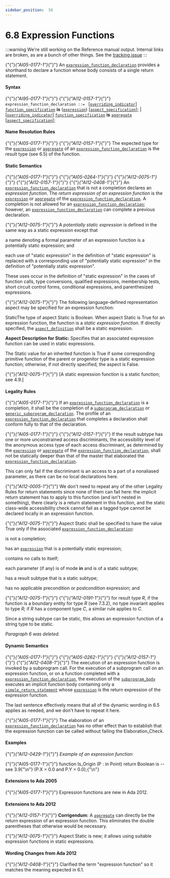 ---
sidebar_position:  56
---

# 6.8 Expression Functions

:::warning
We're still working on the Reference manual output.  Internal links are broken,
as are a bunch of other things.
See the [tracking issue](https://github.com/ada-lang-io/ada-lang-io/issues/20)
:::


<p>{"{"}<em>{"AI05-0177-1"}</em>{"}"} An <code><a href="../AA-6/AA-6.8#S0228">expression_function_declaration</a></code> provides a shorthand to declare a function whose body consists of a single return statement. </p>

#### Syntax

<p>{"{"}<em>{"AI95-0177-1"}</em>{"}"} {"{"}<em>{"AI12-0157-1"}</em>{"}"} <code>expression_function_declaration</code><a id="S0228"></a><code> ::= </code>   [<code><a href="../AA-8/AA-8.3#S0234">overriding_indicator</a></code>]   <code><a href="../AA-6/AA-6.1#S0198">function_specification</a></code> <strong>is</strong>       (<code><a href="../AA-4/AA-4.4#S0132">expression</a></code>)       [<code><a href="../AA-13/AA-13.1#S0346">aspect_specification</a></code>]; | [<code><a href="../AA-8/AA-8.3#S0234">overriding_indicator</a></code>]   <code><a href="../AA-6/AA-6.1#S0198">function_specification</a></code> <strong>is</strong>       <code><a href="../AA-4/AA-4.3#S0106">aggregate</a></code>       [<code><a href="../AA-13/AA-13.1#S0346">aspect_specification</a></code>];</p>

#### Name Resolution Rules

<p>{"{"}<em>{"AI05-0177-1"}</em>{"}"} {"{"}<em>{"AI12-0157-1"}</em>{"}"} The expected type for the <code><a href="../AA-4/AA-4.4#S0132">expression</a></code> or <code><a href="../AA-4/AA-4.3#S0106">aggregate</a></code> of an <code><a href="../AA-6/AA-6.8#S0228">expression_function_declaration</a></code> is the result type (see 6.5) of the function. </p>

#### Static Semantics

<p>{"{"}<em>{"AI05-0177-1"}</em>{"}"} {"{"}<em>{"AI05-0264-1"}</em>{"}"} {"{"}<em>{"AI12-0075-1"}</em>{"}"} {"{"}<em>{"AI12-0157-1"}</em>{"}"} {"{"}<em>{"AI12-0408-1"}</em>{"}"} An <code><a href="../AA-6/AA-6.8#S0228">expression_function_declaration</a></code> that is not a completion declares an <em>expression function</em>. The <em>return expression of an expression function</em> is the <code><a href="../AA-4/AA-4.4#S0132">expression</a></code> or <code><a href="../AA-4/AA-4.3#S0106">aggregate</a></code> of the <code><a href="../AA-6/AA-6.8#S0228">expression_function_declaration</a></code>. A completion is not allowed for an <code><a href="../AA-6/AA-6.8#S0228">expression_function_declaration</a></code>; however, an <code><a href="../AA-6/AA-6.8#S0228">expression_function_declaration</a></code> can complete a previous declaration.</p>
<p>{"{"}<em>{"AI12-0075-1"}</em>{"}"} A <em>potentially static expression</em> is defined in the same way as a static expression except that</p>
<p>a name denoting a formal parameter of an expression function is a potentially static expression; and</p>
<p>each use of "static expression" in the definition of "static expression" is replaced with a corresponding use of "potentially static expression" in the definition of "potentially static expression". </p>
<Admonition type="aarm" aarm="discussion" title="Discussion: ">
<p><strong></strong>These uses occur in the definition of "static expression" in the cases of function calls, type conversions, qualified expressions, membership tests, short circuit control forms, conditional expressions, and parenthesized expressions. </p></Admonition>

<p>{"{"}<em>{"AI12-0075-1"}</em>{"}"} The following language-defined representation aspect may be specified for an expression function:</p>
<p>StaticThe type of aspect Static is Boolean. When aspect Static is True for an expression function, the function is a <em>static expression function</em>. If directly specified, the <code><a href="../AA-13/AA-13.1#S0348">aspect_definition</a></code> shall be a static expression.</p>
<Admonition type="aarm" aarm="note" title="Note: ">
<p><strong>Aspect Description for </strong><strong>Static: </strong>Specifies that an associated expression function can be used in static expressions.</p></Admonition>

<p>The Static value for an inherited function is True if some corresponding primitive function of the parent or progenitor type is a static expression function; otherwise, if not directly specified, the aspect is False. </p>
<p>{"{"}<em>{"AI12-0075-1"}</em>{"}"} [A static expression function is a static function; see 4.9.] </p>

#### Legality Rules

<p>{"{"}<em>{"AI05-0177-1"}</em>{"}"} If an <code><a href="../AA-6/AA-6.8#S0228">expression_function_declaration</a></code> is a completion, it shall be the completion of a <code><a href="../AA-6/AA-6.1#S0195">subprogram_declaration</a></code> or <code><a href="../AA-12/AA-12.1#S0311">generic_subprogram_declaration</a></code>. The profile of an <code><a href="../AA-6/AA-6.8#S0228">expression_function_declaration</a></code> that completes a declaration shall conform fully to that of the declaration.</p>
<p>{"{"}<em>{"AI05-0177-1"}</em>{"}"} {"{"}<em>{"AI12-0157-1"}</em>{"}"} If the result subtype has one or more unconstrained access discriminants, the accessibility level of the anonymous access type of each access discriminant, as determined by the <code><a href="../AA-4/AA-4.4#S0132">expression</a></code> or <code><a href="../AA-4/AA-4.3#S0106">aggregate</a></code> of the <code><a href="../AA-6/AA-6.8#S0228">expression_function_declaration</a></code>, shall not be statically deeper than that of the master that elaborated the <code><a href="../AA-6/AA-6.8#S0228">expression_function_declaration</a></code>.</p>
<Admonition type="aarm" aarm="ramification" title="Ramification: ">
<p><strong></strong>This can only fail if the discriminant is an access to a part of a nonaliased parameter, as there can be no local declarations here. </p></Admonition>

<Admonition type="aarm" aarm="discussion" title="Discussion: ">
<p><strong></strong>{"{"}<em>{"AI12-0005-1"}</em>{"}"} We don't need to repeat any of the other Legality Rules for return statements since none of them can fail here: the implicit return statement has to apply to this function (and isn't nested in something), there clearly is a return statement in this function, and the static class-wide accessibility check cannot fail as a tagged type cannot be declared locally in an expression function. </p></Admonition>

<p>{"{"}<em>{"AI12-0075-1"}</em>{"}"} Aspect Static shall be specified to have the value True only if the associated <code><a href="../AA-6/AA-6.8#S0228">expression_function_declaration</a></code>:</p>
<p>is not a completion;</p>
<p>has an <code><a href="../AA-4/AA-4.4#S0132">expression</a></code> that is a potentially static expression;</p>
<p>contains no calls to itself;</p>
<p>each parameter (if any) is of mode <strong>in</strong> and is of a static subtype;</p>
<p>has a result subtype that is a static subtype;</p>
<p>has no applicable precondition or postcondition expression; and</p>
<p>{"{"}<em>{"AI12-0075-1"}</em>{"}"} {"{"}<em>{"AI12-0191-1"}</em>{"}"} for result type <em>R</em>, if the function is a boundary entity for type <em>R</em> (see 7.3.2), no type invariant applies to type <em>R</em>; if <em>R</em> has a component type <em>C</em>, a similar rule applies to <em>C</em>. </p>
<Admonition type="aarm" aarm="ramification" title="Ramification: ">
<p><strong></strong>Since a string subtype can be static, this allows an expression function of a string type to be static. </p></Admonition>

<p><em>Paragraph 6 was deleted.</em> </p>

#### Dynamic Semantics

<p>{"{"}<em>{"AI05-0177-1"}</em>{"}"} {"{"}<em>{"AI05-0262-1"}</em>{"}"} {"{"}<em>{"AI12-0157-1"}</em>{"}"} {"{"}<em>{"AI12-0408-1"}</em>{"}"} The execution of an expression function is invoked by a subprogram call. For the execution of a subprogram call on an expression function, or on a function completed with a <code><a href="../AA-6/AA-6.8#S0228">expression_function_declaration</a></code>, the execution of the <code><a href="../AA-6/AA-6.3#S0216">subprogram_body</a></code> executes an implicit function body containing only a <code><a href="../AA-6/AA-6.5#S0222">simple_return_statement</a></code> whose <code><a href="../AA-4/AA-4.4#S0132">expression</a></code> is the return expression of the expression function.</p>
<Admonition type="aarm" aarm="discussion" title="Discussion: ">
<p><strong></strong>The last sentence effectively means that all of the dynamic wording in 6.5 applies as needed, and we don't have to repeat it here. </p></Admonition>

<p>{"{"}<em>{"AI05-0177-1"}</em>{"}"} The elaboration of an <code><a href="../AA-6/AA-6.8#S0228">expression_function_declaration</a></code> has no other effect than to establish that the expression function can be called without failing the Elaboration_Check. </p>

#### Examples

<p>{"{"}<em>{"AI12-0429-1"}</em>{"}"} <em>Example of an expression function:</em> </p>
<CodeBlock>
{"{"}{"AI05-0177-1"}{"}"} function Is_Origin (P : in Point) return Boolean is -- see 3.9{"\n"}   (P.X = 0.0 and P.Y = 0.0);{"\n"}
</CodeBlock>


#### Extensions to Ada 2005

<Admonition type="aarm" aarm="note" title="Note: ">
<p>{"{"}<em>{"AI05-0177-1"}</em>{"}"} Expression functions are new in Ada 2012. </p></Admonition>


#### Extensions to Ada 2012

<Admonition type="aarm" aarm="note" title="Note: ">
<p>{"{"}<em>{"AI12-0157-1"}</em>{"}"} <strong>Corrigendum:</strong> A <code><a href="../AA-4/AA-4.3#S0106">aggregate</a></code> can directly be the return expression of an expression function. This eliminates the double parentheses that otherwise would be necessary.</p></Admonition>

<Admonition type="aarm" aarm="note" title="Note: ">
<p>{"{"}<em>{"AI12-0075-1"}</em>{"}"} Aspect Static is new; it allows using suitable expression functions in static expressions. </p></Admonition>


#### Wording Changes from Ada 2012

<Admonition type="aarm" aarm="note" title="Note: ">
<p>{"{"}<em>{"AI12-0408-1"}</em>{"}"} Clarified the term "expression function" so it matches the meaning expected in 6.1. </p></Admonition>

